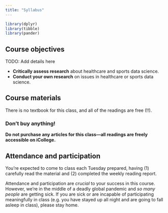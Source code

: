 ```yaml
---
title: "Syllabus"
---
```


```r
library(dplyr)
library(tibble)
library(pander)
```

<!-- :::: {.grid .course-details .course-details-smaller} -->

<!-- ::: {.g-col-6} -->
<!-- ### Instructor -->

<!-- - {{< fa user >}} &nbsp; [{{< var instructor.name >}}]({{< var instructor.url >}}) -->
<!-- - {{< fa university >}} &nbsp; {{< var instructor.office >}} -->
<!-- - {{< fa envelope >}} &nbsp; <a href="mailto:{{< var instructor.email >}}">{{< var instructor.email >}}</a> -->
<!-- - {{< fa brands twitter >}} &nbsp; [{{< var instructor.twitter >}}](https://www.twitter.com/{{< var instructor.twitter >}}) -->
<!-- - {{< fa calendar-check >}} &nbsp; [Schedule an appointment]({{< var instructor.appointment_url >}}) -->
<!-- ::: -->

<!-- ::: {.g-col-6} -->
<!-- ### Course details -->

<!-- - {{< fa calendar >}} &nbsp; {{< var course.days >}} -->
<!-- - {{< fa calendar-alt >}} &nbsp; {{< var course.dates >}} -->
<!-- - {{< fa clock >}} &nbsp; {{< var course.time >}} -->
<!-- - {{< fa location-dot >}} &nbsp; {{< var course.location >}} -->
<!-- ::: -->

<!-- :::: -->


## Course objectives

TODO: Add details here

- **Critically assess research** about healthcare and sports data science.
- **Conduct your own research** on issues in healthcare or sports data science.


## Course materials

There is no textbook for this class, and all of the readings are free (!!). 

::: {.callout-warning}
### Don't buy anything!

**Do not purchase any articles for this class—all readings are freely accessible on iCollege.**
:::


## Attendance and participation

You're expected to come to class each Tuesday prepared, having (1) carefully read the material and (2) completed the weekly reading report.

Attendance and participation are *crucial* to your success in this course. However, we're in the middle of a deadly global pandemic and *so many people* are getting sick. If you are sick or are incapable of participating meaningfully in class (e.g. you have stayed up all night and are going to fall asleep in class), please stay home.
